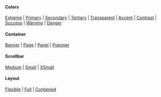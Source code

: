 
<PageTitle src="components/Paper" title="Paper" />
<Subtitle />
<Description />

#### Colors

[Extreme](#color--extreme) | [Primary](#color--primary) | [Secondary](#color--secondary) | [Tertiary](#color--tertiary) | [Transparent](#color--transparent) | [Accent](#color--accent) | [Contrast](#color--contrast) | [Success](#color--success) | [Warning](#color--warning) | [Danger](#color--danger)

#### Container

[Banner](#container--banner) | [Page](#container--page) | [Panel](#container--panel) | [Popover](#container--popover)

#### Scrollbar

[Medium](#scrollbar--medium) | [Small](#scrollbar--small) | [XSmall](#scrollbar--xsmall)

#### Layout

[Flexible](#flexible) | [Full](#full) | [Contained](#contained)

<Primary />
<ArgsTable story={PRIMARY_STORY} />
<Stories />
